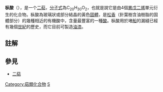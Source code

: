 {{Chembox
| ImageFile = Abietic acid.svg
| ImageSize = 
| IUPACName = (1R,4aR,4bR,10aR)-7-isopropyl- 1,4a-dimethyl-1,2,3,4,4a,4b,5,6,10,10a- decahydrophenanthrene-1-carboxylic acid
| OtherNames = 
| Section1 = {{Chembox Identifiers
| CASNo = 514-10-3
| CASNo_Ref = {{cascite|correct|CAS}}
|  EINECS  =  208-173-3
|  PubChem  =  10569
|  SMILES  =  O=C(O)C1(C2C(C3C(=CC2)C=C(CC3)C(C)C)(CCC1)C)C
|  InChI  = |    RTECS  =  TP8580000
|  ChemSpiderID_Ref  = {{chemspidercite|correct|chemspider}}|  ChemSpiderID  =  10127
|  ChEMBL_Ref  = {{ebicite|correct|EBI}}|  ChEMBL  =  71893
|  UNII_Ref  = {{fdacite|correct|FDA}}|  UNII  =  V3DHX33184
|  InChIKey  =  RSWGJHLUYNHPMX-ONCXSQPRBK
|  StdInChI_Ref  = {{stdinchicite|correct|chemspider}}|  StdInChI  =  1S/C20H30O2/c1-13(2)14-6-8-16-15(12-14)7-9-17-19(16,3)10-5-11-20(17,4)18(21)22/h7,12-13,16-17H,5-6,8-11H2,1-4H3,(H,21,22)/t16-,17+,19+,20+/m0/s1
|  StdInChIKey_Ref  = {{stdinchicite|correct|chemspider}}|  StdInChIKey  =  RSWGJHLUYNHPMX-ONCXSQPRSA-N
|  ChEBI_Ref  = {{ebicite|correct|EBI}}|  ChEBI  =  28987
|  KEGG_Ref  = {{keggcite|correct|kegg}}|  KEGG  =  C06087
}}
| Section2 = {{Chembox Properties
|   Formula = C<sub>20</sub>H<sub>30</sub>O<sub>2</sub>
|   MolarMass = 302.44 
|   Appearance = 分結晶的黃色固體
|   MeltingPt = 139 - 142 °C
|   BoilingPt = 250 °C ( 9 mmHg)
|   Solubility = 不可溶
  }}
| Section7 = {{Chembox Hazards
| NFPA-H = 1
| NFPA-F = 0
| NFPA-R = 0
| NFPA-O =
|   MainHazards = 刺激性
|   ExternalMSDS = [http://ptcl.chem.ox.ac.uk/MSDS/AB/abietic_acid.html MSDS]
|   RPhrases = {{R36/37/38}}
|   SPhrases = {{S26}}, {{S36}}
  }}
}}
'''枞酸'''{{notetag|1={{標音|繁=樅|簡=枞|注音=ㄘㄨㄥ|拼音=cōng|同音字=聰}}}}（{{lang-en|Abietic acid}}），是一个[[萜類|二萜]]，[[分子式|分子式]]為C<sub>20</sub>H<sub>30</sub>O<sub>2</sub>，也就是說它是由4個[[異戊二烯|異戊二烯]]單元衍生的化合物。枞酸為玻璃狀或部分結晶的黃色[[固體|固體]]，是[[松香|松香]]（針葉樹含油樹脂的固體部分）的幾種相近的有機酸中，含量最豐富的一種[[酸|酸]]。枞酸用於堵[[船|船]]的漏縫已經有幾個[[世紀|世紀]]的歷史，而它目前可製造[[油漆|油漆]]。

==註解==
{{notefoot}}

==參見==
*[[萜類|二萜]]

{{Authority control}}
{{有機化合物小作品}}
[[Category:萜類化合物|Category:萜類化合物]]
[[Category:羧酸|S]]